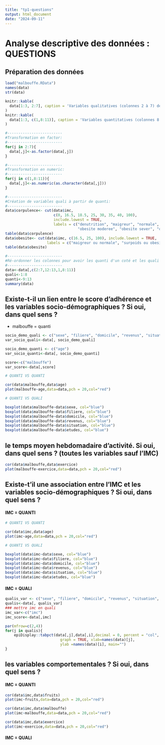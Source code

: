 ```yaml
---
title: "tp1-questions"
output: html_document
date: "2024-09-11"
---
```


# Analyse descriptive des données : QUESTIONS

## Préparation des données

```r
load("malbouffe.RData")
names(data)
str(data)

knitr::kable(
  data[1:3, 2:7], caption = 'Variables qualitatives (colonnes 2 à 7) de malbouffe: 3 premières lignes'
)
knitr::kable(
  data[1:3, c(1,8:11)], caption = 'Variables quantitatives (colonnes 8 a 11) de malbouffe: 3 premières lignes'
)
```

```r
#-------------------------
#Transformation en factor:
#-------------------------
for(j in 2:7){
  data[,j]<-as.factor(data[,j])
}
```

```r
#-------------------------
#Transformation en numeric:
#-------------------------
for(j in c(1,8:11)){
  data[,j]<-as.numeric(as.character(data[,j]))
}
```

```r
#-------------------------
#Création de variables quali à partir de quanti:
#-------------------------
data$corpulence<- cut(data$imc,
                      c(0, 16.5, 18.5, 25, 30, 35, 40, 100),
                      include.lowest = TRUE,
                      labels = c("denutrition", "maigreur", "normale", "surpoids",
                                 "obesite moderee", "obesite sever", "obesite morbide"))
table(data$corpulence)
data$obesite<- cut(data$imc, c(16.5, 25, 100), include.lowest = TRUE,
                   labels = c("maigreur ou normale", "surpoids ou obesite"))
table(data$obesite)
```

```r
#-------------------------
#Ré-ordonner les colonnes pour avoir les quanti d'un coté et les quali de l'autre:
#-------------------------
data<-data[,c(2:7,12:13,1,8:11)]
quali<-1:8
quanti<-9:13
summary(data)
```


## Existe-t-il un lien entre le score d’adhérence et les variables socio-démographiques ? Si oui, dans quel sens ?

- malbouffe = quanti

```r
socio_demo_quali <- c("sexe", "filiere", "domicile", "revenus", "situation", "etudes")
var_socio_quali<-data[, socio_demo_quali]

socio_demo_quanti <- c("age")
var_socio_quanti<-data[, socio_demo_quanti]

score<-c("malbouffe")
var_score<-data[,score]
```

```r
# QUANTI VS QUANTI

cor(data$malbouffe,data$age)
plot(malbouffe~age,data=data,pch = 20,col="red")
```



```r
# QUANTI VS QUALI

boxplot(data$malbouffe~data$sexe, col="blue")
boxplot(data$malbouffe~data$filiere, col="blue")
boxplot(data$malbouffe~data$domicile, col="blue")
boxplot(data$malbouffe~data$revenus, col="blue")
boxplot(data$malbouffe~data$situation, col="blue")
boxplot(data$malbouffe~data$etudes, col="blue")
```

## le temps moyen hebdomadaire d’activité. Si oui, dans quel sens ? (toutes les variables sauf l’IMC)

```r
cor(data$malbouffe,data$exercice)
plot(malbouffe~exercice,data=data,pch = 20,col="red")
```

## Existe-t’il une association entre l’IMC et les variables socio-démographiques ? Si oui, dans quel sens ?

#### IMC = QUANTI

```r
# QUANTI VS QUANTI

cor(data$imc,data$age)
plot(imc~age,data=data,pch = 20,col="red")
```

```r
# QUANTI VS QUALI

boxplot(data$imc~data$sexe, col="blue")
boxplot(data$imc~data$filiere, col="blue")
boxplot(data$imc~data$domicile, col="blue")
boxplot(data$imc~data$revenus, col="blue")
boxplot(data$imc~data$situation, col="blue")
boxplot(data$imc~data$etudes, col="blue")
```

#### IMC = QUALI

```r
qualis_var <- c("sexe", "filiere", "domicile", "revenus", "situation", "etudes")
qualis<-data[, qualis_var]
### mettre imc en quali
imc_var<-c("imc")
imc_score<-data[,imc]

par(mfrow=c(2,4))
for(j in qualis){
    epiDisplay::tabpct(data[,j],data[,i],decimal = 0, percent = "col",
                         graph = TRUE, xlab=names(data)[j],
                         ylab =names(data)[i], main="")
}
```



## les variables comportementales ? Si oui, dans quel sens ?

#### IMC = QUANTI

```r
cor(data$imc,data$fruits)
plot(imc~fruits,data=data,pch = 20,col="red")
```

```r
cor(data$imc,data$malbouffe)
plot(imc~malbouffe,data=data,pch = 20,col="red")
```

```r
cor(data$imc,data$exercice)
plot(imc~exercice,data=data,pch = 20,col="red")
```

#### IMC = QUALI





